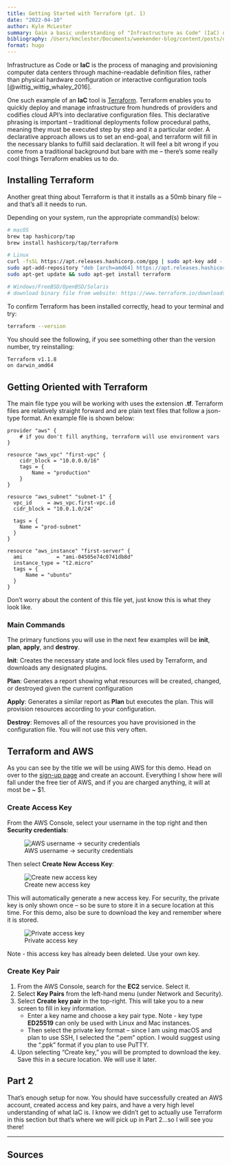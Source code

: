 ```yaml
---
title: Getting Started with Terraform (pt. 1)
date: "2022-04-10"
author: Kyle McLester
summary: Gain a basic understanding of "Infrastructure as Code" (IaC) using Terraform
bibliography: /Users/kmclester/Documents/weekender-blog/content/posts/deployment/terraform-pt1/citations.bib
format: hugo
---
```


Infrastructure as Code or **IaC** is the process of managing and provisioning computer data centers through machine-readable definition files, rather than physical hardware configuration or interactive configuration tools [@wittig_wittig_whaley_2016].

One such example of an **IaC** tool is [Terraform](https://www.terraform.io/). Terraform enables you to quickly deploy and manage infrastructure from hundreds of providers and codifies cloud API's into declarative configuration files. This declarative phrasing is important -- traditional deployments follow procedural paths, meaning they must be executed step by step and it a particular order. A declarative approach allows us to set an end-goal, and terraform will fill in the necessary blanks to fulfill said declaration. It will feel a bit wrong if you come from a traditional background but bare with me -- there's some really cool things Terraform enables us to do.

## Installing Terraform

Another great thing about Terraform is that it installs as a 50mb binary file -- and that's all it needs to run.

Depending on your system, run the appropriate command(s) below:

```bash
# macOS
brew tap hashicorp/tap
brew install hashicorp/tap/terraform
```

```bash
# Linux
curl -fsSL https://apt.releases.hashicorp.com/gpg | sudo apt-key add -
sudo apt-add-repository "deb [arch=amd64] https://apt.releases.hashicorp.com $(lsb_release -cs) main"
sudo apt-get update && sudo apt-get install terraform
```

```bash
# Windows/FreeBSD/OpenBSD/Solaris
# download binary file from website: https://www.terraform.io/downloads
```

To confirm Terraform has been installed correctly, head to your terminal and try:

```bash
terraform --version
```

You should see the following, if you see something other than the version number, try reinstalling:

```bash
Terraform v1.1.8
on darwin_amd64
```

## Getting Oriented with Terraform

The main file type you will be working with uses the extension **.tf**. Terraform files are relatively straight forward and are plain text files that follow a json-type format. An example file is shown below:

```
provider "aws" {
    # if you don't fill anything, terraform will use environment vars
}

resource "aws_vpc" "first-vpc" {
    cidr_block = "10.0.0.0/16"
    tags = {
        Name = "production"
    }
}

resource "aws_subnet" "subnet-1" {
  vpc_id     = aws_vpc.first-vpc.id
  cidr_block = "10.0.1.0/24"

  tags = {
    Name = "prod-subnet"
  }
}

resource "aws_instance" "first-server" {
  ami           = "ami-04505e74c0741db8d"
  instance_type = "t2.micro"
  tags = {
      Name = "ubuntu"
  }
}
```

Don't worry about the content of this file yet, just know this is what they look like.

### Main Commands

The primary functions you will use in the next few examples will be **init**, **plan**, **apply**, and **destroy**.

**Init**: Creates the necessary state and lock files used by Terraform, and downloads any designated plugins.

**Plan**: Generates a report showing what resources will be created, changed, or destroyed given the current configuration

**Apply**: Generates a similar report as **Plan** but executes the plan. This will provision resources according to your configuration.

**Destroy**: Removes all of the resources you have provisioned in the configuration file. You will not use this very often.

## Terraform and AWS

As you can see by the title we will be using AWS for this demo. Head on over to the [sign-up page](https://portal.aws.amazon.com/billing/signup#/start/email) and create an account. Everything I show here will fall under the free tier of AWS, and if you are charged anything, it will at most be ~ $1.

### Create Access Key

From the AWS Console, select your username in the top right and then **Security credentials**:

![AWS username -> security credentials](/posts/deployment/terraform-pt1/aws-options.png)

Then select **Create New Access Key**:

![Create new access key](/posts/deployment/terraform-pt1/create-key.png)

This will automatically generate a new access key. For security, the private key is only shown once -- so be sure to store it in a secure location at this time. For this demo, also be sure to download the key and remember where it is stored.

![Private access key](/posts/deployment/terraform-pt1/key.png)

Note - this access key has already been deleted. Use your own key.

### Create Key Pair

1. From the AWS Console, search for the **EC2** service. Select it.
2. Select **Key Pairs** from the left-hand menu (under Network and Security).
3. Select **Create key pair** in the top-right. This will take you to a new screen to fill in key information.
    - Enter a key name and choose a key pair type. Note - key type **ED25519** can only be used with Linux and Mac instances.
    - Then select the private key format -- since I am using macOS and plan to use SSH, I selected the ".pem" option. I would suggest using the ".ppk" format if you plan to use PuTTY.
4. Upon selecting "Create key," you will be prompted to download the key. Save this in a secure location. We will use it later.


## Part 2

That's enough setup for now. You should have successfully created an AWS account, created access and key pairs, and have a very high level understanding of what IaC is. I know we didn't get to actually use Terraform in this section but that's where we will pick up in Part 2...so I will see you there!

---

## Sources
